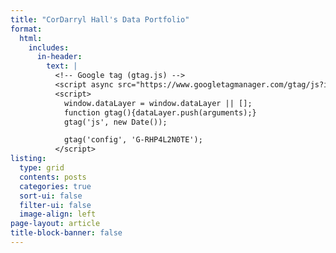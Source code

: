 ```yaml
---
title: "CorDarryl Hall's Data Portfolio"
format:
  html:
    includes:
      in-header:
        text: |
          <!-- Google tag (gtag.js) -->
          <script async src="https://www.googletagmanager.com/gtag/js?id=G-RHP4L2N0TE"></script>
          <script>
            window.dataLayer = window.dataLayer || [];
            function gtag(){dataLayer.push(arguments);}
            gtag('js', new Date());

            gtag('config', 'G-RHP4L2N0TE');
          </script>
listing:
  type: grid
  contents: posts
  categories: true
  sort-ui: false
  filter-ui: false
  image-align: left
page-layout: article
title-block-banner: false
---
```



```{=html}
<style>
nav {
  background: url("https://www.shutterstock.com/shutterstock/videos/1051248673/preview/stock-footage--d-animated-bar-graphs-and-pie-charts-slick-clean-elegant-white-on-blue-background-great-for.mp4") no-repeat top center fixed;
  background-size: cover;
  height: 40vh;
  width: 100%;
}
</style>
```
